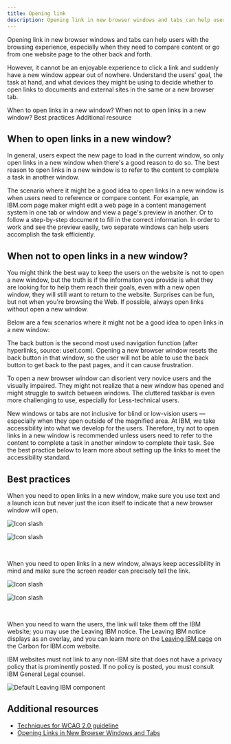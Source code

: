 ```yaml
---
title: Opening link
description: Opening link in new browser windows and tabs can help users with the browsing experience, especially when they need to compare content or go from one website page to the other back and forth.
---
```


<PageDescription>

Opening link in new browser windows and tabs can help users with the browsing experience, especially when they need to compare content or go from one website page to the other back and forth. 

However, it cannot be an enjoyable experience to click a link and suddenly have a new window appear out of nowhere. Understand the users' goal, the task at hand, and what devices they might be using to decide whether to open links to documents and external sites in the same or a new browser tab.

</PageDescription>

<AnchorLinks>

<AnchorLink>When to open links in a new window?</AnchorLink>
<AnchorLink>When not to open links in a new window?</AnchorLink>
<AnchorLink>Best practices</AnchorLink>
<AnchorLink>Additional resource</AnchorLink>

</AnchorLinks>

## When to open links in a new window?

In general, users expect the new page to load in the current window, so only open links in a new window when there's a good reason to do so. The best reason to open links in a new window is to refer to the content to complete a task in another window. 

The scenario where it might be a good idea to open links in a new window is when users need to reference or compare content. For example, an IBM.com page maker might edit a web page in a content management system in one tab or window and view a page's preview in another. Or to follow a step-by-step document to fill in the correct information. In order to work and see the preview easily, two separate windows can help users accomplish the task efficiently.

## When not to open links in a new window?

You might think the best way to keep the users on the website is not to open a new window, but the truth is if the information you provide is what they are looking for to help them reach their goals, even with a new open window, they will still want to return to the website. Surprises can be fun, but not when you're browsing the Web. If possible, always open links without open a new window.

Below are a few scenarios where it might not be a good idea to open links in a new window:

<Title>When users rely on the back button for browsing</Title>

The back button is the second most used navigation function (after hyperlinks, source: useit.com). Opening a new browser window resets the back button in that window, so the user will not be able to use the back button to get back to the past pages, and it can cause frustration.

<Title>When users need to complete a task with focus</Title>

To open a new browser window can disorient very novice users and the visually impaired. They might not realize that a new window has opened and might struggle to switch between windows. The cluttered taskbar is even more challenging to use, especially for Less-technical users. 

<Title>When accessibility is a concern</Title>

New windows or tabs are not inclusive for blind or low-vision users — especially when they open outside of the magnified area. At IBM, we take accessibility into what we develop for the users. Therefore, try not to open links in a new window is recommended unless users need to refer to the content to complete a task in another window to complete their task. See the best practice below to learn more about setting up the links to meet the accessibility standard.

## Best practices

When you need to open links in a new window, make sure you use text and a launch icon but never just the icon itself to indicate that a new browser window will open.

<Row>
 <Column colMd={4} colLg={4} >
   <DoDontExample type="do" >

 ![Icon slash ](../../images//guidelines/opening-link/icon_launch.jpg)

   </DoDontExample>
 </Column>  
 <Column colMd={4} colLg={4}>
   <DoDontExample >

 ![Icon slash ](../../images/guidelines/opening-link/icon_arrow.jpg)

   </DoDontExample>
 </Column>
 </Row>
 
 <br/>

When you need to open links in a new window, always keep accessibility in mind and make sure the screen reader can precisely tell the link.

<Row>
 <Column colMd={4} colLg={4} >
   <DoDontExample type="do" >

 ![Icon slash ](../../images//guidelines/opening-link/textlink_do.jpg)

   </DoDontExample>
 </Column>  
 <Column colMd={4} colLg={4}>
   <DoDontExample >

 ![Icon slash ](../../images/guidelines/opening-link/textlink_do_not.jpg)

   </DoDontExample>
 </Column>
 </Row>
 
 <br/>

When you need to warn the users, the link will take them off the IBM website; you may use the Leaving IBM notice. The Leaving IBM notice displays as an overlay, and you can learn more on the [Leaving IBM page](https://www.ibm.com/standards/web/carbon-for-ibm-dotcom/components/leaving-ibm) on the Carbon for IBM.com website.

IBM websites must not link to any non-IBM site that does not have a privacy policy that is prominently posted. If no policy is posted, you must consult IBM General Legal counsel.

<Row>
<Column colMd={8} colLg={8}>

![Default Leaving IBM component](../../images/component/leaving-ibm/leaving-ibm-default.jpg)

</Column>
</Row>

## Additional resources

* [Techniques for WCAG 2.0 guideline](https://www.w3.org/TR/WCAG20-TECHS/G200.html)
* [Opening Links in New Browser Windows and Tabs](https://www.nngroup.com/articles/new-browser-windows-and-tabs/)
